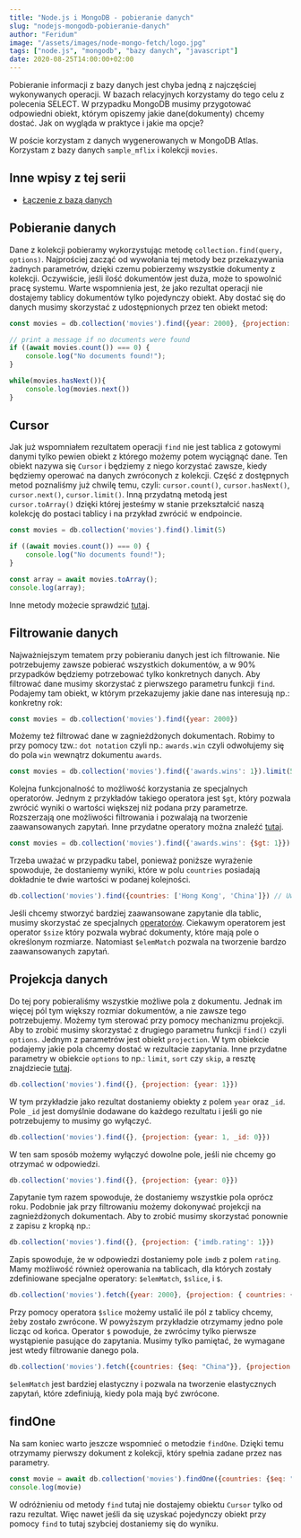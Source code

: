 ```yaml
---
title: "Node.js i MongoDB - pobieranie danych"
slug: "nodejs-mongodb-pobieranie-danych"
author: "Feridum"
image: "/assets/images/node-mongo-fetch/logo.jpg"
tags: ["node.js", "mongodb", "bazy danych", "javascript"]
date: 2020-08-25T14:00:00+02:00
---
```


Pobieranie informacji z bazy danych jest chyba jedną z najczęściej wykonywanych operacji. W bazach relacyjnych korzystamy do tego celu z polecenia SELECT. W przypadku MongoDB musimy przygotować odpowiedni obiekt, którym opiszemy jakie dane(dokumenty) chcemy dostać. Jak on wygląda w praktyce i jakie ma opcje?



W poście korzystam z danych wygenerowanych w MongoDB Atlas. Korzystam z bazy danych `sample_mflix` i kolekcji `movies`. 

## Inne wpisy z tej serii

- [Łączenie z bazą danych](https://fsgeek.pl/post/nodejs-mongodb-laczenie-baza-danych/)

## Pobieranie danych

Dane z kolekcji pobieramy wykorzystując metodę `collection.find(query, options)`. Najprościej zacząć od wywołania tej metody bez przekazywania żadnych parametrów, dzięki czemu pobierzemy wszystkie dokumenty z kolekcji. Oczywiście, jeśli ilość dokumentów jest duża, może to spowolnić pracę systemu. Warte wspomnienia jest, że jako rezultat operacji nie dostajemy tablicy dokumentów tylko pojedynczy obiekt. Aby dostać się do danych musimy skorzystać z udostępnionych przez ten obiekt metod:

```js
const movies = db.collection('movies').find({year: 2000}, {projection: {year: 1}}).limit(5)

// print a message if no documents were found
if ((await movies.count()) === 0) {
    console.log("No documents found!");
}

while(movies.hasNext()){
    console.log(movies.next())
}
```

## Cursor

Jak już wspomniałem rezultatem operacji `find` nie jest tablica z gotowymi danymi tylko pewien obiekt z którego możemy potem wyciągnąć dane. Ten obiekt nazywa się `Cursor` i będziemy z niego korzystać zawsze, kiedy będziemy operować na danych zwróconych z kolekcji. Część z dostępnych metod poznaliśmy już chwilę temu, czyli: `cursor.count()`, `cursor.hasNext()`, `cursor.next()`, `cursor.limit()`. Inną przydatną metodą jest `cursor.toArray()` dzięki której jesteśmy w stanie przekształcić naszą kolekcję do postaci tablicy i na przykład zwrócić w endpoincie.

```js
const movies = db.collection('movies').find().limit(5)

if ((await movies.count()) === 0) {
    console.log("No documents found!");
}

const array = await movies.toArray();
console.log(array);
```

Inne metody możecie sprawdzić [tutaj](http://mongodb.github.io/node-mongodb-native/3.6/api/Cursor.html).

## Filtrowanie danych

Najważniejszym tematem przy pobieraniu danych jest ich filtrowanie. Nie potrzebujemy zawsze pobierać wszystkich dokumentów, a w 90% przypadków będziemy potrzebować tylko konkretnych danych. Aby filtrować dane musimy skorzystać z pierwszego parametru funkcji `find`. Podajemy tam obiekt, w którym przekazujemy jakie dane nas interesują np.: konkretny rok:

```js
const movies = db.collection('movies').find({year: 2000})
```

Możemy też filtrować dane w zagnieżdżonych dokumentach. Robimy to przy pomocy tzw.: `dot notation` czyli np.: `awards.win` czyli odwołujemy się do pola `win` wewnątrz dokumentu `awards`.

```js
const movies = db.collection('movies').find({'awards.wins': 1}).limit(5)
```

Kolejna funkcjonalność to możliwość korzystania ze specjalnych operatorów. Jednym z przykładów takiego operatora jest `$gt`, który pozwala zwrócić wyniki o wartości większej niż podana przy parametrze. Rozszerzają one możliwości filtrowania i pozwalają na tworzenie zaawansowanych zapytań. Inne przydatne operatory można znaleźć [tutaj](https://docs.mongodb.com/manual/reference/operator/query/).

```js
const movies = db.collection('movies').find({'awards.wins': {$gt: 1}}).limit(5)
```

Trzeba uważać w przypadku tabel, ponieważ poniższe wyrażenie spowoduje, że dostaniemy wyniki, które w polu `countries` posiadają dokładnie te dwie wartości w podanej kolejności.

```js
db.collection('movies').find({countries: ['Hong Kong', 'China']}) // Uwaga
```

Jeśli chcemy stworzyć bardziej zaawansowane zapytanie dla tablic, musimy skorzystać ze specjalnych [operatorów](https://docs.mongodb.com/manual/reference/operator/query/#array). Ciekawym operatorem jest operator `$size` który pozwala wybrać dokumenty, które mają pole o określonym rozmiarze. Natomiast `$elemMatch` pozwala na tworzenie bardzo zaawansowanych zapytań.

## Projekcja danych

Do tej pory pobieraliśmy wszystkie możliwe pola z dokumentu. Jednak im więcej pól tym większy rozmiar dokumentów, a nie zawsze tego potrzebujemy. Możemy tym sterować przy pomocy mechanizmu projekcji. Aby to zrobić musimy skorzystać z drugiego parametru funkcji `find()` czyli `options`. Jednym z parametrów jest obiekt `projection`. W tym obiekcie podajemy jakie pola chcemy dostać w rezultacie zapytania. Inne przydatne parametry w obiekcie `options` to np.: `limit`, `sort` czy `skip`, a resztę znajdziecie [tutaj](http://mongodb.github.io/node-mongodb-native/3.6/api/Collection.html#find).  

```js
db.collection('movies').find({}, {projection: {year: 1}})
```

W tym przykładzie jako rezultat dostaniemy obiekty z polem `year` oraz `_id`. Pole `_id` jest domyślnie dodawane do każdego rezultatu i jeśli go nie potrzebujemy to musimy go wyłączyć.

```js
db.collection('movies').find({}, {projection: {year: 1, _id: 0}})
```

W ten sam sposób możemy wyłączyć dowolne pole, jeśli nie chcemy go otrzymać w odpowiedzi.

```js
db.collection('movies').find({}, {projection: {year: 0}})
```

Zapytanie tym razem spowoduje, że dostaniemy wszystkie pola oprócz roku. Podobnie jak przy filtrowaniu możemy dokonywać projekcji na zagnieżdżonych dokumentach. Aby to zrobić musimy skorzystać ponownie z zapisu z kropką np.: 

```js
db.collection('movies').find({}, {projection: {'imdb.rating': 1}})
```

Zapis spowoduje, że w odpowiedzi dostaniemy pole `imdb` z polem `rating`. Mamy możliwość również operowania na tablicach, dla których zostały zdefiniowane specjalne operatory: `$elemMatch`, `$slice`, i `$`.

```js
db.collection('movies').fetch({year: 2000}, {projection: { countries: {$slice: -1} }}).limit(5)
```

Przy pomocy operatora `$slice` możemy ustalić ile pól z tablicy chcemy, żeby zostało zwrócone. W powyższym przykładzie otrzymamy jedno pole licząc od końca. Operator `$` powoduje, że zwrócimy tylko pierwsze wystąpienie pasujące do zapytania. Musimy tylko pamiętać, że wymagane jest wtedy filtrowanie danego pola.

```js
db.collection('movies').fetch({countries: {$eq: "China"}}, {projection: { "countries.$": 1 }})
```

`$elemMatch`  jest bardziej elastyczny i pozwala na tworzenie elastycznych zapytań, które zdefiniują, kiedy pola mają być zwrócone.

## findOne

Na sam koniec warto jeszcze wspomnieć o metodzie `findOne`. Dzięki temu otrzymamy pierwszy dokument z kolekcji, który spełnia zadane przez nas parametry.

```js
const movie = await db.collection('movies').findOne({countries: {$eq: "China"}});
console.log(movie)
```

W odróżnieniu od metody `find` tutaj nie dostajemy obiektu `Cursor` tylko od razu rezultat. Więc nawet jeśli da się uzyskać pojedynczy obiekt przy pomocy `find` to tutaj szybciej dostaniemy się do wyniku.